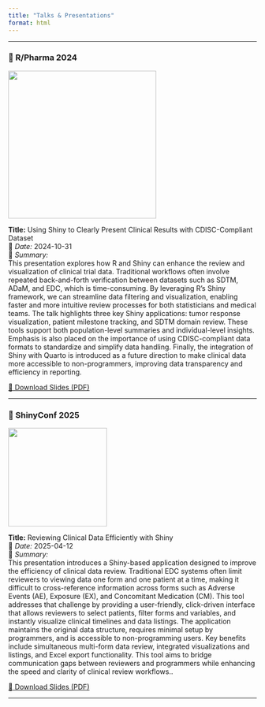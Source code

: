 ```yaml
---
title: "Talks & Presentations"
format: html
---
```


---

### 🔹 R/Pharma 2024

[![](slides/thumb_rpharma2024.png){width=300px}](slides/R_Pharma_Using Shiny to Clearly Present Clinical Results with CDISC-Compliant Dataset.pdf)

**Title:** Using Shiny to Clearly Present Clinical Results with CDISC-Compliant Dataset  
📍 *Date:* 2024-10-31  
📝 *Summary:*  
This presentation explores how R and Shiny can enhance the review and visualization of clinical trial data. Traditional workflows often involve repeated back-and-forth verification between datasets such as SDTM, ADaM, and EDC, which is time-consuming. By leveraging R’s Shiny framework, we can streamline data filtering and visualization, enabling faster and more intuitive review processes for both statisticians and medical teams. The talk highlights three key Shiny applications: tumor response visualization, patient milestone tracking, and SDTM domain review. These tools support both population-level summaries and individual-level insights. Emphasis is also placed on the importance of using CDISC-compliant data formats to standardize and simplify data handling. Finally, the integration of Shiny with Quarto is introduced as a future direction to make clinical data more accessible to non-programmers, improving data transparency and efficiency in reporting.

[📄 Download Slides (PDF)](slides/R_Pharma_Using Shiny to Clearly Present Clinical Results with CDISC-Compliant Dataset.pdf)

---




### 🔹 ShinyConf 2025  

[![](slides/thumb_shinyconf2025.png){width=200px}](slides/shinyconf2025_Reviewing Clinical Data Efficiently with Shiny.pdf)

**Title:** Reviewing Clinical Data Efficiently with Shiny  
📍 *Date:* 2025-04-12  
📝 *Summary:*  
This presentation introduces a Shiny-based application designed to improve the efficiency of clinical data review. Traditional EDC systems often limit reviewers to viewing data one form and one patient at a time, making it difficult to cross-reference information across forms such as Adverse Events (AE), Exposure (EX), and Concomitant Medication (CM). This tool addresses that challenge by providing a user-friendly, click-driven interface that allows reviewers to select patients, filter forms and variables, and instantly visualize clinical timelines and data listings. The application maintains the original data structure, requires minimal setup by programmers, and is accessible to non-programming users. Key benefits include simultaneous multi-form data review, integrated visualizations and listings, and Excel export functionality. This tool aims to bridge communication gaps between reviewers and programmers while enhancing the speed and clarity of clinical review workflows..

[📄 Download Slides (PDF)](slides/shinyconf2025_Reviewing Clinical Data Efficiently with Shiny.pdf)

---
